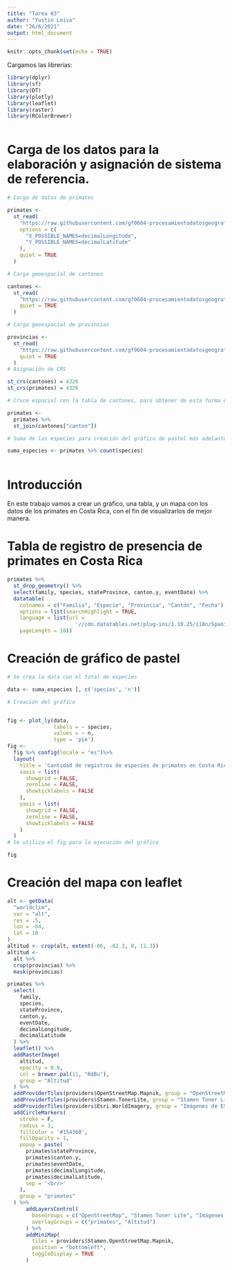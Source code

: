 ```yaml
---
title: "Tarea 03"
author: "Yustin Leiva"
date: "26/6/2021"
output: html_document
---
```


```r
knitr::opts_chunk$set(echo = TRUE)
```

Cargamos las librerias: 


```r

library(dplyr)
library(sf)
library(DT)
library(plotly)
library(leaflet)
library(raster)
library(RColorBrewer)



```

# Carga de los datos para la elaboración y asignación de sistema de referencia.


```r
# Carga de datos de primates

primates <-
  st_read(
    "https://raw.githubusercontent.com/gf0604-procesamientodatosgeograficos/2021i-datos/main/gbif/primates-cr-registros.csv",
    options = c(
      "X_POSSIBLE_NAMES=decimalLongitude",
      "Y_POSSIBLE_NAMES=decimalLatitude"
    ), 
    quiet = TRUE
  )


```



```r
# Carga geoespacial de cantones

cantones <-
  st_read(
    "https://raw.githubusercontent.com/gf0604-procesamientodatosgeograficos/2021i-datos/main/ign/delimitacion-territorial-administrativa/cr_cantones_simp_wgs84.geojson",
    quiet = TRUE
  )


```



```r
# Carga geoespacial de provincias

provincias <-
  st_read(
    "https://raw.githubusercontent.com/gf0604-procesamientodatosgeograficos/2021i-datos/main/ign/delimitacion-territorial-administrativa/cr_provincias_simp_wgs84.geojson",
    quiet = TRUE
  )
# Asignación de CRS

st_crs(cantones) = 4326
st_crs(primates) = 4326

```



```r

# Cruce espacial con la tabla de cantones, para obtener de esta forma el nombre del canton

primates <- 
  primates %>%
  st_join(cantones["canton"])


```

```r
# Suma de las especies para creación del gráfico de pastel más adelante

suma_especies <- primates %>% count(species)



```


# Introducción

 En este trabajo vamos a crear un gráfico, una tabla, y un mapa con los datos de los primates en Costa Rica, con el fin de visualizarlos de mejor manera.

# Tabla de registro de presencia de primates en Costa Rica

```r

primates %>%
  st_drop_geometry() %>%
  select(family, species, stateProvince, canton.y, eventDate) %>%
  datatable(
    colnames = c("Familia", "Especie", "Provincia", "Cantón", "Fecha"),
    options = list(searchHighlight = TRUE,
    language = list(url =
                      '//cdn.datatables.net/plug-ins/1.10.25/i18n/Spanish.json'),
    pageLength = 10))

```

# Creación de gráfico de pastel

```r

# Se crea la data con el total de especies

data <- suma_especies [, c('species', 'n')]

# Creación del gráfico


fig <- plot_ly(data,
               labels = ~ species,
               values = ~ n,
               type = 'pie')
fig <-
  fig %>% config(locale = "es")%>%
  layout(
    title = 'Cantidad de registros de especies de primates en Costa Rica',
    xaxis = list(
      showgrid = FALSE,
      zeroline = FALSE,
      showticklabels = FALSE
    ),
    yaxis = list(
      showgrid = FALSE,
      zeroline = FALSE,
      showticklabels = FALSE
    )
  )
# Se utiliza el fig para la ejecución del gráfico

fig 

```

# Creación del mapa con leaflet

```r
alt <- getData(
  "worldclim",
  var = "alt",
  res = .5,
  lon = -84,
  lat = 10
)
altitud <- crop(alt, extent(-86, -82.3, 8, 11.3))
altitud <-
  alt %>%
  crop(provincias) %>%
  mask(provincias)

```

```r
primates %>%
  select(
    family,
    species,
    stateProvince,
    canton.y,
    eventDate,
    decimalLongitude,
    decimalLatitude
  ) %>%
  leaflet() %>%
  addRasterImage(
    altitud,
    opacity = 0.8,
    col = brewer.pal(11, "RdBu"),
    group = "Altitud"
  ) %>%
  addProviderTiles(providers$OpenStreetMap.Mapnik, group = "OpenStreetMap") %>%
  addProviderTiles(providers$Stamen.TonerLite, group = "Stamen Toner Lite") %>%
  addProviderTiles(providers$Esri.WorldImagery, group = "Imágenes de ESRI") %>%
  addCircleMarkers(
    stroke = F,
    radius = 3,
    fillColor = '#154360',
    fillOpacity = 1,
    popup = paste(
      primates$stateProvince,
      primates$canton.y,
      primates$eventDate,
      primates$decimalLongitude,
      primates$decimalLatitude,
      sep = '<br/>'
    ),
    group = "primates"
  ) %>%
      addLayersControl(
        baseGroups = c("OpenStreetMap", "Stamen Toner Lite", "Imágenes de ESRI"),
        overlayGroups = c("primates", "Altitud")
      ) %>%
      addMiniMap(
        tiles = providers$Stamen.OpenStreetMap.Mapnik,
        position = "bottomleft",
        toggleDisplay = TRUE
      )

```
